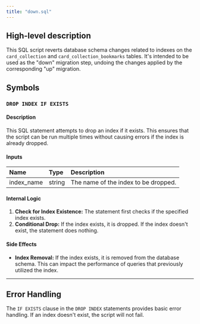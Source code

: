 ```yaml
---
title: "down.sql"
---
```


## High-level description
This SQL script reverts database schema changes related to indexes on the `card_collection` and `card_collection_bookmarks` tables. It's intended to be used as the "down" migration step, undoing the changes applied by the corresponding "up" migration.

## Symbols

### `DROP INDEX IF EXISTS`
#### Description
This SQL statement attempts to drop an index if it exists. This ensures that the script can be run multiple times without causing errors if the index is already dropped.

#### Inputs
| Name | Type | Description |
|:-----|:-----|:------------|
| index_name | string | The name of the index to be dropped. |

#### Internal Logic
1. **Check for Index Existence:** The statement first checks if the specified index exists.
2. **Conditional Drop:** If the index exists, it is dropped. If the index doesn't exist, the statement does nothing.

#### Side Effects
- **Index Removal:** If the index exists, it is removed from the database schema. This can impact the performance of queries that previously utilized the index.

---

## Error Handling
The `IF EXISTS` clause in the `DROP INDEX` statements provides basic error handling. If an index doesn't exist, the script will not fail. 
